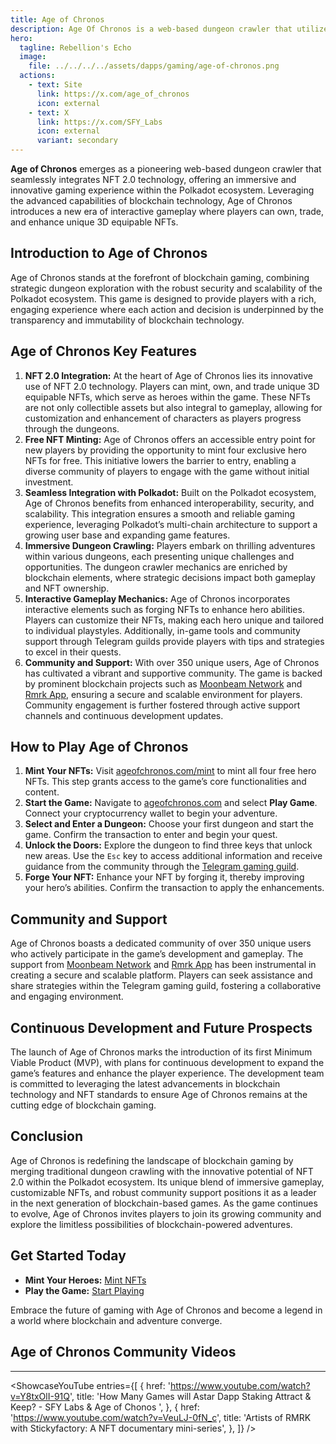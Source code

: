 ```yaml
---
title: Age of Chronos
description: Age Of Chronos is a web-based dungeon crawler that utilizes NFT 2.0 technology to provide an immersive gaming experience.
hero:
  tagline: Rebellion's Echo
  image: 
    file: ../../../../assets/dapps/gaming/age-of-chronos.png
  actions:
    - text: Site
      link: https://x.com/age_of_chronos
      icon: external
    - text: X
      link: https://x.com/SFY_Labs
      icon: external
      variant: secondary
---
```



**Age of Chronos** emerges as a pioneering web-based dungeon crawler that seamlessly integrates NFT 2.0 technology, offering an immersive and innovative gaming experience within the Polkadot ecosystem. Leveraging the advanced capabilities of blockchain technology, Age of Chronos introduces a new era of interactive gameplay where players can own, trade, and enhance unique 3D equipable NFTs.

## Introduction to Age of Chronos
Age of Chronos stands at the forefront of blockchain gaming, combining strategic dungeon exploration with the robust security and scalability of the Polkadot ecosystem. This game is designed to provide players with a rich, engaging experience where each action and decision is underpinned by the transparency and immutability of blockchain technology.

## Age of Chronos Key Features
1. **NFT 2.0 Integration:** At the heart of Age of Chronos lies its innovative use of NFT 2.0 technology. Players can mint, own, and trade unique 3D equipable NFTs, which serve as heroes within the game. These NFTs are not only collectible assets but also integral to gameplay, allowing for customization and enhancement of characters as players progress through the dungeons.
2. **Free NFT Minting:** Age of Chronos offers an accessible entry point for new players by providing the opportunity to mint four exclusive hero NFTs for free. This initiative lowers the barrier to entry, enabling a diverse community of players to engage with the game without initial investment.
3. **Seamless Integration with Polkadot:** Built on the Polkadot ecosystem, Age of Chronos benefits from enhanced interoperability, security, and scalability. This integration ensures a smooth and reliable gaming experience, leveraging Polkadot’s multi-chain architecture to support a growing user base and expanding game features.
4. **Immersive Dungeon Crawling:** Players embark on thrilling adventures within various dungeons, each presenting unique challenges and opportunities. The dungeon crawler mechanics are enriched by blockchain elements, where strategic decisions impact both gameplay and NFT ownership.
5. **Interactive Gameplay Mechanics:** Age of Chronos incorporates interactive elements such as forging NFTs to enhance hero abilities. Players can customize their NFTs, making each hero unique and tailored to individual playstyles. Additionally, in-game tools and community support through Telegram guilds provide players with tips and strategies to excel in their quests.
6. **Community and Support:** With over 350 unique users, Age of Chronos has cultivated a vibrant and supportive community. The game is backed by prominent blockchain projects such as [Moonbeam Network](https://moonbeam.network/) and [Rmrk App](https://rmrk.app/), ensuring a secure and scalable environment for players. Community engagement is further fostered through active support channels and continuous development updates.

## How to Play Age of Chronos
1. **Mint Your NFTs:** Visit [ageofchronos.com/mint](https://ageofchronos.com/mint) to mint all four free hero NFTs. This step grants access to the game’s core functionalities and content.
2. **Start the Game:** Navigate to [ageofchronos.com](https://ageofchronos.com/) and select **Play Game**. Connect your cryptocurrency wallet to begin your adventure.
3. **Select and Enter a Dungeon:** Choose your first dungeon and start the game. Confirm the transaction to enter and begin your quest.
4. **Unlock the Doors:** Explore the dungeon to find three keys that unlock new areas. Use the `Esc` key to access additional information and receive guidance from the community through the [Telegram gaming guild](https://t.me/ageofchronos).
5. **Forge Your NFT:** Enhance your NFT by forging it, thereby improving your hero’s abilities. Confirm the transaction to apply the enhancements.

## Community and Support
Age of Chronos boasts a dedicated community of over 350 unique users who actively participate in the game’s development and gameplay. The support from [Moonbeam Network](https://moonbeam.network/) and [Rmrk App](https://rmrk.app/) has been instrumental in creating a secure and scalable platform. Players can seek assistance and share strategies within the Telegram gaming guild, fostering a collaborative and engaging environment.

## Continuous Development and Future Prospects
The launch of Age of Chronos marks the introduction of its first Minimum Viable Product (MVP), with plans for continuous development to expand the game’s features and enhance the player experience. The development team is committed to leveraging the latest advancements in blockchain technology and NFT standards to ensure Age of Chronos remains at the cutting edge of blockchain gaming.

## Conclusion
Age of Chronos is redefining the landscape of blockchain gaming by merging traditional dungeon crawling with the innovative potential of NFT 2.0 within the Polkadot ecosystem. Its unique blend of immersive gameplay, customizable NFTs, and robust community support positions it as a leader in the next generation of blockchain-based games. As the game continues to evolve, Age of Chronos invites players to join its growing community and explore the limitless possibilities of blockchain-powered adventures.

## Get Started Today
- **Mint Your Heroes:** [Mint NFTs](https://ageofchronos.com/mint)
- **Play the Game:** [Start Playing](https://ageofchronos.com)

Embrace the future of gaming with Age of Chronos and become a legend in a world where blockchain and adventure converge.

## Age of Chronos Community Videos
------------
<ShowcaseYouTube
  entries={[
    {
      href: 'https://www.youtube.com/watch?v=Y8txOlI-91Q',
      title: 'How Many Games will Astar Dapp Staking Attract & Keep? - SFY Labs & Age of Chonos ',
    },
        {
      href: 'https://www.youtube.com/watch?v=VeuLJ-0fN_c',
      title: 'Artists of RMRK with Stickyfactory: A NFT documentary mini-series',
    },
  ]} />